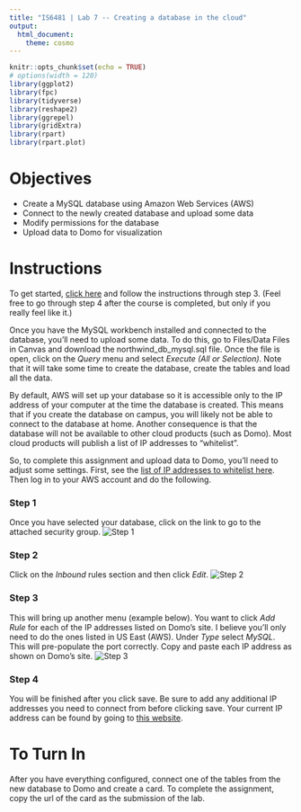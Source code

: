 ```yaml
---
title: "IS6481 | Lab 7 -- Creating a database in the cloud"
output: 
  html_document: 
    theme: cosmo
---
```


```r
knitr::opts_chunk$set(echo = TRUE)
# options(width = 120)
library(ggplot2)
library(fpc)
library(tidyverse)
library(reshape2)
library(ggrepel)
library(gridExtra)
library(rpart)
library(rpart.plot)
```

# Objectives

* Create a MySQL database using Amazon Web Services (AWS)
* Connect to the newly created database and upload some data
* Modify permissions for the database
* Upload data to Domo for visualization

# Instructions

To get started, [click here](https://aws.amazon.com/getting-started/tutorials/create-mysql-db/) and follow the instructions through step 3. (Feel free to go through step 4 after the course is completed, but only if you really feel like it.)

Once you have the MySQL workbench installed and connected to the database, you'll need to upload some data. To do this, go to Files/Data Files in Canvas and download the northwind_db_mysql.sql file. Once the file is open, click on the *Query* menu and select *Execute (All or Selection)*. Note that it will take some time to create the database, create the tables and load all the data.

By default, AWS will set up your database so it is accessible only to the IP address of your computer at the time the database is created. This means that if you create the database on campus, you will likely not be able to connect to the database at home. Another consequence is that the database will not be available to other cloud products (such as Domo). Most cloud products will publish a list of IP addresses to "whitelist".

So, to complete this assignment and upload data to Domo, you'll need to adjust some settings. First, see the [list of IP addresses to whitelist here](https://knowledge.domo.com/Connect/Connecting_to_Data_with_Connectors/General_Guide_to_Connecting_with_Connectors/Whitelisting_IP_Addresses_for_Connectors). Then log in to your AWS account and do the following.

### Step 1
Once you have selected your database, click on the link to go to the attached security group.
![Step 1](`r here::here('security_step01.png')`)

### Step 2
Click on the *Inbound* rules section and then click *Edit*.
![Step 2](`r here::here('security_step02.png')`)

### Step 3
This will bring up another menu (example below). You want to click *Add Rule* for each of the IP addresses listed on Domo's site. I believe you'll only need to do the ones listed in US East (AWS). Under *Type* select *MySQL*. This will pre-populate the port correctly. Copy and paste each IP address as shown on Domo's site.
![Step 3](`r here::here('security_step03.png')`)

### Step 4
You will be finished after you click save. Be sure to add any additional IP addresses you need to connect from before clicking save. Your current IP address can be found by going to [this website](https://www.whatismyip.com/).


# To Turn In
After you have everything configured, connect one of the tables from the new database to Domo and create a card. To complete the assignment, copy the url of the card as the submission of the lab.